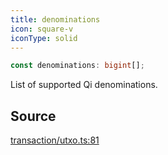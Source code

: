 ```yaml
---
title: denominations
icon: square-v
iconType: solid
---
```


```ts
const denominations: bigint[];
```

List of supported Qi denominations.

## Source

[transaction/utxo.ts:81](https://github.com/dominant-strategies/quais.js/blob/26d93fdb30e22e8d90f8961be00d5a6d512f9636/src/transaction/utxo.ts#L81)

